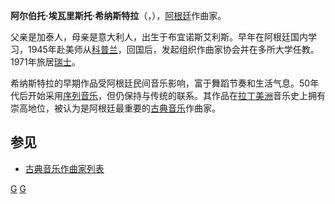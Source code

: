 {{Infobox classical
| 中文名 = 希纳斯特拉
| 画像 = Fotografía del compositor argentino Alberto Ginastera.jpg
| 附注 =      
| 原文名 = Alberto Evaristo Ginastera
| 国别 = 阿根廷
| 出生日期 = 1916年4月11日
| 出生地 = 布宜诺斯艾利斯
| 逝世日期 = 1983年6月25日(67歲)
| 逝世地 = 日内瓦
| 所属时期 = 20世纪
| 所属乐派 =  
| 擅长作品类型 = 歌剧，芭蕾，管弦乐，室内乐，键盘乐
| 代表作 = 歌剧《唐·罗德里戈》，芭蕾《帕纳姆比》《埃斯坦西亚》，七部协奏曲，三首弦乐四重奏，三首钢琴奏鸣曲，钢琴独奏《阿根廷舞曲》《美洲前奏曲》
| 师从 = [[科普兰|科普兰]]
| 学生 = 
| 官方网站 = 
}}

'''阿尔伯托·埃瓦里斯托·希纳斯特拉'''（{{lang-es|'''Alberto Evaristo Ginastera''' }}，{{bd|1916年|4月11日|1983年|6月25日|catIdx=A}}），[[阿根廷|阿根廷]]作曲家。

父亲是加泰人，母亲是意大利人，出生于布宜诺斯艾利斯。早年在阿根廷国内学习，1945年赴美师从[[科普兰|科普兰]]，回国后，发起组织作曲家协会并在多所大学任教。1971年旅居[[瑞士|瑞士]]。

希纳斯特拉的早期作品受阿根廷民间音乐影响，富于舞蹈节奏和生活气息。50年代后开始采用[[序列音乐|序列音乐]]，但仍保持与传统的联系。其作品在[[拉丁美洲|拉丁美洲]]音乐史上拥有崇高地位，被认为是阿根廷最重要的[[古典音乐|古典音乐]]作曲家。

==参见==
* [[古典音乐作曲家列表|古典音乐作曲家列表]]

{{Authority control}}
[[Category:阿根廷作曲家|G]]
[[Category:20世纪作曲家|G]]